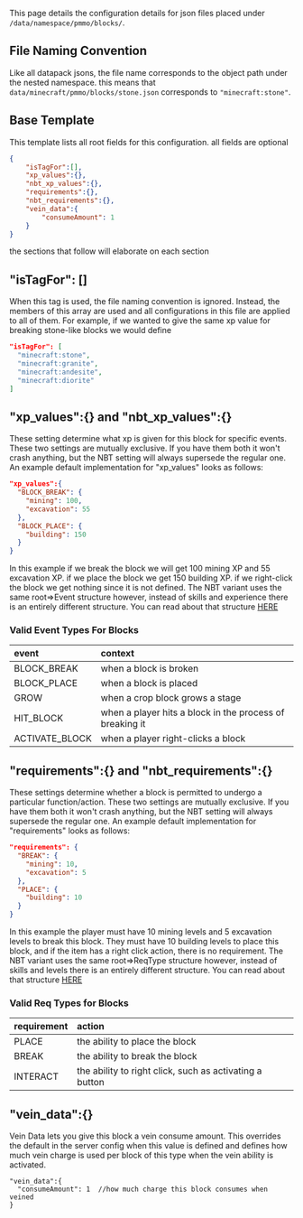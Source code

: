 This page details the configuration details for json files placed under `/data/namespace/pmmo/blocks/`.

## File Naming Convention
Like all datapack jsons, the file name corresponds to the object path under the nested namespace. this means that `data/minecraft/pmmo/blocks/stone.json` corresponds to `"minecraft:stone"`.

## Base Template
This template lists all root fields for this configuration. all fields are optional
```json
{
    "isTagFor":[],
    "xp_values":{},
    "nbt_xp_values":{},
    "requirements":{},
    "nbt_requirements":{},
    "vein_data":{
        "consumeAmount": 1
    }
}
```
the sections that follow will elaborate on each section

## "isTagFor": []
When this tag is used, the file naming convention is ignored.  Instead, the members of this array are used and all configurations in this file are applied to all of them.  For example, if we wanted to give the same xp value for breaking stone-like blocks we would define
```json
"isTagFor": [
  "minecraft:stone",
  "minecraft:granite",
  "minecraft:andesite",
  "minecraft:diorite"
]
```

## "xp_values":{} and "nbt_xp_values":{}
These setting determine what xp is given for this block for specific events.  These two settings are mutually exclusive.  If you have them both it won't crash anything, but the NBT setting will always supersede the regular one.  An example default implementation for "xp_values" looks as follows:
```json
"xp_values":{
  "BLOCK_BREAK": {
    "mining": 100,
    "excavation": 55
  },
  "BLOCK_PLACE": {
    "building": 150
  }
}
```
In this example if we break the block we will get 100 mining XP and 55 excavation XP.  if we place the block we get 150 building XP.  if we right-click the block we get nothing since it is not defined.  The NBT variant uses the same root=>Event structure however, instead of skills and experience there is an entirely different structure.  You can read about that structure [HERE](https://github.com/Caltinor/PMMO-and-NBT-Compat/wiki/Config-Structure-Overview)

### Valid Event Types For Blocks

| event          | context                                                  |
|:---------------|:---------------------------------------------------------|
| BLOCK_BREAK    | when a block is broken                                   |
| BLOCK_PLACE    | when a block is placed                                   |
| GROW           | when a crop block grows a stage                          |
| HIT_BLOCK      | when a player hits a block in the process of breaking it |
| ACTIVATE_BLOCK | when a player right-clicks a block                       |

## "requirements":{} and "nbt_requirements":{}
These settings determine whether a block is permitted to undergo a particular function/action.  These two settings are mutually exclusive.  If you have them both it won't crash anything, but the NBT setting will always supersede the regular one.  An example default implementation for "requirements" looks as follows:
```json
"requirements": {
  "BREAK": {
    "mining": 10,
    "excavation": 5
  },
  "PLACE": {
    "building": 10
  }
}
```
In this example the player must have 10 mining levels and 5 excavation levels to break this block.  They must have 10 building levels to place this block, and if the item has a right click action, there is no requirement.  The NBT variant uses the same root=>ReqType structure however, instead of skills and levels there is an entirely different structure.  You can read about that structure [HERE](https://github.com/Caltinor/PMMO-and-NBT-Compat/wiki/Config-Structure-Overview)

### Valid Req Types for Blocks

| requirement | action                                                  |
|:------------|:--------------------------------------------------------|
| PLACE       | the ability to place the block                          |
| BREAK       | the ability to break the block                          |
| INTERACT    | the ability to right click, such as activating a button |


## "vein_data":{}
Vein Data lets you give this block a vein consume amount.  This overrides the default in the server config when this value is defined and defines how much vein charge is used per block of this type when the vein ability is activated.
```json5
"vein_data":{
  "consumeAmount": 1  //how much charge this block consumes when veined
}
```
